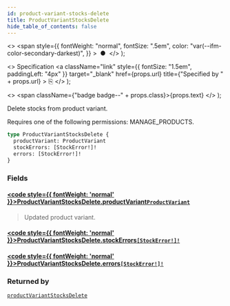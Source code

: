 ```yaml
---
id: product-variant-stocks-delete
title: ProductVariantStocksDelete
hide_table_of_contents: false
---
```


  <>
    <span
      style={{
        fontWeight: "normal",
        fontSize: ".5em",
        color: "var(--ifm-color-secondary-darkest)",
      }}
    >
      &nbsp;●&nbsp;
    </span>
  </>
);

  <>
    Specification
    <a
      className="link"
      style={{ fontSize: "1.5em", paddingLeft: "4px" }}
      target="\_blank"
      href={props.url}
      title={"Specified by " + props.url}
    >
      ⎘
    </a>
  </>
);

  <>
    <span className={"badge badge--" + props.class}>{props.text}</span>
  </>
);

Delete stocks from product variant.

Requires one of the following permissions: MANAGE_PRODUCTS.

```graphql
type ProductVariantStocksDelete {
  productVariant: ProductVariant
  stockErrors: [StockError!]!
  errors: [StockError!]!
}
```

### Fields

#### [<code style={{ fontWeight: 'normal' }}>ProductVariantStocksDelete.<b>productVariant</b></code>](#)<Bullet />[`ProductVariant`](../../api-reference/objects/product-variant) <Badge class="secondary" text="object"/>

> Updated product variant.

#### [<code style={{ fontWeight: 'normal' }}>ProductVariantStocksDelete.<b>stockErrors</b></code>](#)<Bullet />[`[StockError!]!`](../../api-reference/objects/stock-error) <Badge class="secondary" text="non-null"/> <Badge class="secondary" text="object"/>

>

#### [<code style={{ fontWeight: 'normal' }}>ProductVariantStocksDelete.<b>errors</b></code>](#)<Bullet />[`[StockError!]!`](../../api-reference/objects/stock-error) <Badge class="secondary" text="non-null"/> <Badge class="secondary" text="object"/>

>

### Returned by

[`productVariantStocksDelete`](../../api-reference/mutations/product-variant-stocks-delete) <Badge class="secondary" text="mutation"/>
